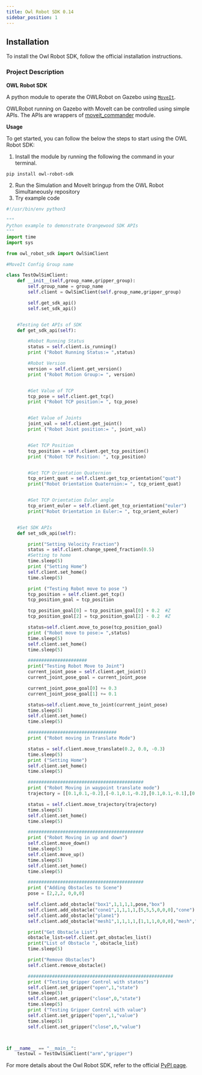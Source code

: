 ```yaml
---
title: Owl Robot SDK 0.14
sidebar_position: 1
---
```


## Installation
To install the Owl Robot SDK, follow the official installation instructions.

### Project Description
**OWL Robot SDK**

A python module to operate the OWLRobot on Gazebo using [`MoveIt`](https://github.com/qboticslabs/ros_install_noetic).

OWLRobot running on Gazebo with MoveIt can be controlled using simple APIs. The APIs are wrappers of [moveit_commander](https://docs.ros.org/en/kinetic/api/moveit_tutorials/html/doc/moveit_commander_scripting/moveit_commander_scripting_tutorial.html) module.


**Usage**

To get started, you can follow the below the steps to start using the OWL Robot SDK:
1. Install the module by running the following the command in your terminal.
```bash
pip install owl-robot-sdk
```

2. Run the Simulation and MoveIt bringup from the OWL Robot Simultaneously repository
3. Try example code 

```python
#!/usr/bin/env python3

"""
Python example to demonstrate Orangewood SDK APIs
"""
import time
import sys

from owl_robot_sdk import OwlSimClient

#MoveIt Config Group name

class TestOwlSimClient:
    def __init__(self,group_name,gripper_group):
        self.group_name = group_name
        self.client = OwlSimClient(self.group_name,gripper_group)

        self.get_sdk_api()
        self.set_sdk_api()


    #Testing Get APIs of SDK
    def get_sdk_api(self):

        #Robot Running Status
        status = self.client.is_running()
        print ("Robot Running Status:= ",status)

        #Robot Version
        version = self.client.get_version()
        print ("Robot Motion Group:= ", version)


        #Get Value of TCP 
        tcp_pose = self.client.get_tcp()
        print ("Robot TCP position:= ", tcp_pose)


        #Get Value of Joints
        joint_val = self.client.get_joint()
        print ("Robot Joint position:= ", joint_val)


        #Get TCP Position
        tcp_position = self.client.get_tcp_position()
        print ("Robot TCP Position: ", tcp_position)


        #Get TCP Orientation Quaternion
        tcp_orient_quat = self.client.get_tcp_orientation("quat")
        print("Robot Orientation Quaternion:= ", tcp_orient_quat)


        #Get TCP Orientation Euler angle
        tcp_orient_euler = self.client.get_tcp_orientation("euler")
        print("Robot Orientation in Euler:= ", tcp_orient_euler)


    #Set SDK APIs
    def set_sdk_api(self):

        print("Setting Velocity Fraction")
        status = self.client.change_speed_fraction(0.5)
        #Setting to home
        time.sleep(5)
        print ("Setting Home")
        self.client.set_home()
        time.sleep(5)

        print ("Testing Robot move to pose ")
        tcp_position = self.client.get_tcp()
        tcp_position_goal = tcp_position

        tcp_position_goal[0] = tcp_position_goal[0] + 0.2  #Z
        tcp_position_goal[2] = tcp_position_goal[2] - 0.2  #Z

        status=self.client.move_to_pose(tcp_position_goal)
        print ("Robot move to pose:= ",status)
        time.sleep(5)
        self.client.set_home()
        time.sleep(5)

        ######################
        print("Testing Robot Move to Joint")
        current_joint_pose = self.client.get_joint()
        current_joint_pose_goal = current_joint_pose

        current_joint_pose_goal[0] += 0.3
        current_joint_pose_goal[1] += 0.1

        status=self.client.move_to_joint(current_joint_pose)
        time.sleep(5)
        self.client.set_home()
        time.sleep(5)

        #################################
        print ("Robot moving in Translate Mode")

        status = self.client.move_translate(0.2, 0.0, -0.3)
        time.sleep(5)
        print ("Setting Home")
        self.client.set_home()
        time.sleep(5)

        ###########################################
        print ("Robot Moving in waypoint translate mode")
        trajectory = [[0.1,0.1,-0.2],[-0.1,0.1,-0.2],[0.1,0.1,-0.1],[0.2,-0.1,0.2]]

        status = self.client.move_trajectory(trajectory)
        time.sleep(5)
        self.client.set_home()
        time.sleep(5)

        ###########################################
        print ("Robot Moving in up and down")
        self.client.move_down()
        time.sleep(5)
        self.client.move_up()
        time.sleep(5)
        self.client.set_home()
        time.sleep(5)

        ###########################################
        print ("Adding Obstacles to Scene")
        pose = [2,2,2, 0,0,0]

        self.client.add_obstacle("box1",1,1,1,1,pose,"box")
        self.client.add_obstacle("cone1",1,1,1,1,[5,5,5,0,0,0],"cone")
        self.client.add_obstacle("plane1")
        self.client.add_obstacle("mesh1",1,1,1,1,[1,1,1,0,0,0],"mesh","/home/robot/arm.stl")

        print("Get Obstacle List")
        obstacle_list=self.client.get_obstacles_list()
        print("List of Obstacle ", obstacle_list)
        time.sleep(5)

        print("Remove Obstacles")
        self.client.remove_obstacle()

        ######################################################
        print ("Testing Gripper Control with states")
        self.client.set_gripper("open",1,"state")
        time.sleep(5)
        self.client.set_gripper("close",0,"state")
        time.sleep(5)
        print ("Testing Gripper Control with value")
        self.client.set_gripper("open",1,"value")
        time.sleep(5)
        self.client.set_gripper("close",0,"value")



if __name__ == "__main__":
    testowl = TestOwlSimClient("arm","gripper")
```

For more details about the Owl Robot SDK, refer to the official [PyPI page](https://pypi.org/project/owl-robot-sdk/).


<head>
  <title>Develop Python apps using OWL robot SDK</title>
  <meta
    name="description"
    content="add a description"
  />
</head>
